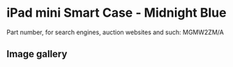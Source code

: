 
# iPad mini Smart Case - Midnight Blue

Part number, for search engines, auction websites and such: MGMW2ZM/A

## Image gallery

<div style={{ width: "768px" }}>
  <GalleryComponent
    images={[
      {
        original: "/everysource/MGMW2.webp",
        thumbnail: "/everypreview/MGMW2.webp",
      },
      {
        original: "/everysource/MGMW2_AV1_GOLD.webp",
        thumbnail: "/everypreview/MGMW2_AV1_GOLD.webp",
      },
      {
        original: "/everysource/MGMW2_AV1_SILVER.webp",
        thumbnail: "/everypreview/MGMW2_AV1_SILVER.webp",
      },
      {
        original: "/everysource/MGMW2_AV1_SPACE_GRAY.webp",
        thumbnail: "/everypreview/MGMW2_AV1_SPACE_GRAY.webp",
      },
      {
        original: "/everysource/MGMW2_AV2.webp",
        thumbnail: "/everypreview/MGMW2_AV2.webp",
      },
      {
        original: "/everysource/MGMW2_AV3.webp",
        thumbnail: "/everypreview/MGMW2_AV3.webp",
      },
      {
        original: "/everysource/MGMW2_AV4.webp",
        thumbnail: "/everypreview/MGMW2_AV4.webp",
      },
      {
        original: "/everysource/MGMW2_AV5.webp",
        thumbnail: "/everypreview/MGMW2_AV5.webp",
      },
      {
        original: "/everysource/MGMW2_AV6.webp",
        thumbnail: "/everypreview/MGMW2_AV6.webp",
      }
    ]}
  />
</div>
